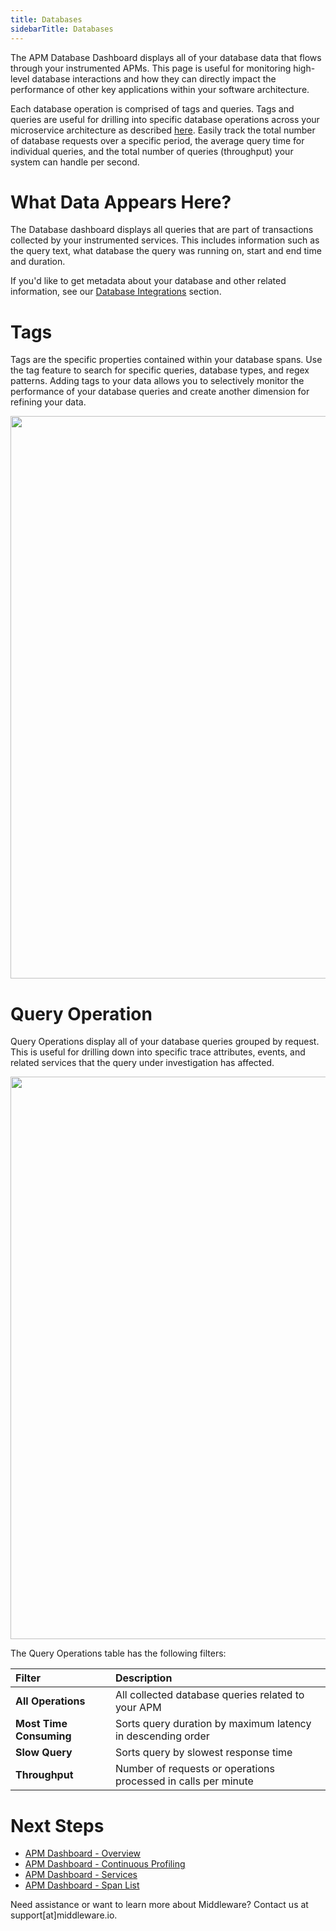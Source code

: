 ```yaml
---
title: Databases
sidebarTitle: Databases
---
```


The APM Database Dashboard displays all of your database data that flows through your instrumented APMs. This page is useful for monitoring high-level database interactions and how they can directly impact the performance of other key applications within your software architecture. 

Each database operation is comprised of tags and queries. Tags and queries are useful for drilling into specific database operations across your microservice architecture as described [here](). Easily track the total number of database requests over a specific period, the average query time for individual queries, and the total number of queries (throughput) your system can handle per second.

# What Data Appears Here?

The Database dashboard displays all queries that are part of transactions collected by your instrumented services. This includes information such as the query text, what database the query was running on, start and end time and duration.

If you'd like to get metadata about your database and other related information, see our [Database Integrations]() section.

# Tags

Tags are the specific properties contained within your database spans. Use the tag feature to search for specific queries, database types, and regex patterns. Adding tags to your data allows you to selectively monitor the performance of your database queries and create another dimension for refining your data.

<img src="https://media.giphy.com/media/v1.Y2lkPTc5MGI3NjExcHp4NzZwcmZ4eGhwd3FhdW5veG8ycXVzb2l0em5pYmxqenVxOWJ5eCZlcD12MV9pbnRlcm5hbF9naWZfYnlfaWQmY3Q9Zw/r6A613wQM9O94DV8UU/giphy.gif" width="900" height="900" />

# Query Operation

Query Operations display all of your database queries grouped by request. This is useful for drilling down into specific trace attributes, events, and related services that the query under investigation has affected. 

<img src="https://media.giphy.com/media/v1.Y2lkPTc5MGI3NjExcmdnMDUybjQwcmJzMHg4eWxoZ2pkdXR2anY2a3Fpb3ZrdnowaHBnZyZlcD12MV9pbnRlcm5hbF9naWZfYnlfaWQmY3Q9Zw/pPoIcQKkTTxIwEAsui/giphy.gif" width="900" height="900" />

The Query Operations table has the following filters:

| __Filter__                | __Description__ |
| :---------                | :--------------- |
| __All Operations__        | All collected database queries related to your APM |
| __Most Time Consuming__   | Sorts query duration by maximum latency in descending order |
| __Slow Query__            | Sorts query by slowest response time |
| __Throughput__            | Number of requests or operations processed in calls per minute |

# Next Steps

- [APM Dashboard - Overview]()
- [APM Dashboard - Continuous Profiling]()
- [APM Dashboard - Services]() 
- [APM Dashboard - Span List]()


<Note> Need assistance or want to learn more about Middleware? Contact us at support[at]middleware.io. </Note>